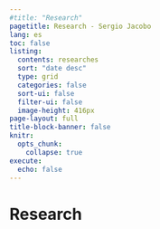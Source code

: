 ```yaml
---
#title: "Research"
pagetitle: Research - Sergio Jacobo
lang: es
toc: false
listing:
  contents: researches
  sort: "date desc"
  type: grid
  categories: false
  sort-ui: false
  filter-ui: false
  image-height: 416px
page-layout: full
title-block-banner: false
knitr:
  opts_chunk: 
    collapse: true
execute: 
  echo: false
---
```


# [Research]{.second-color}


